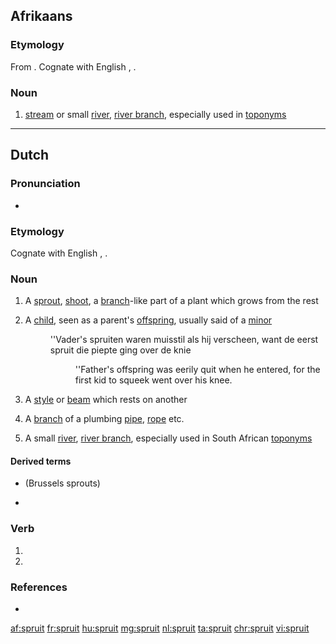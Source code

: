 ==Afrikaans==

===Etymology===
From {{etyl|nl|af}} {{m|nl|spruit}}. Cognate with English {{m|en|sprite}}, {{m|en|sprout}}.

===Noun===
{{af-noun|spruite|spruitjie}}

# {{lb|af|geography}} [[stream]] or small [[river]], [[river branch]], especially used in [[toponym]]s

----

==Dutch==

===Pronunciation===
* {{audio|Nl-spruit.ogg|Audio|lang=nl}}

===Etymology===
{{rfe|lang=nl}}
Cognate with English {{m|en|sprite}}, {{m|en|sprout}}.

===Noun===
{{nl-noun|c|-en|spruitje}}

# {{lb|nl|botany}} A [[sprout]], [[shoot]], a [[branch]]-like part of a plant which grows from the rest
# A [[child]], seen as a parent's [[offspring]], usually said of a [[minor]]
#: ''Vader's spruiten waren muisstil als hij verscheen, want de eerst spruit die piepte ging over de knie
#:: ''Father's offspring was eerily quit when he entered, for the first kid to squeek went over his knee.
# {{lb|nl|construction}} A [[style]] or [[beam]] which rests on another
# A [[branch]] of a plumbing [[pipe]], [[rope]] etc.
# {{lb|nl|geography}} A small [[river]], [[river branch]], especially used in South African [[toponym]]s

====Derived terms====
* {{l|nl|spruitjes}} (Brussels sprouts)
* {{l|nl|spruitkool}}

===Verb===
{{nl-verb-form}}

# {{nl-verb form of|p=123|n=sg|t=pres|m=ind|spruiten}}
# {{nl-verb form of|m=imp|spruiten}}

===References===
* {{R:Koenen}}

[[af:spruit]]
[[fr:spruit]]
[[hu:spruit]]
[[mg:spruit]]
[[nl:spruit]]
[[ta:spruit]]
[[chr:spruit]]
[[vi:spruit]]